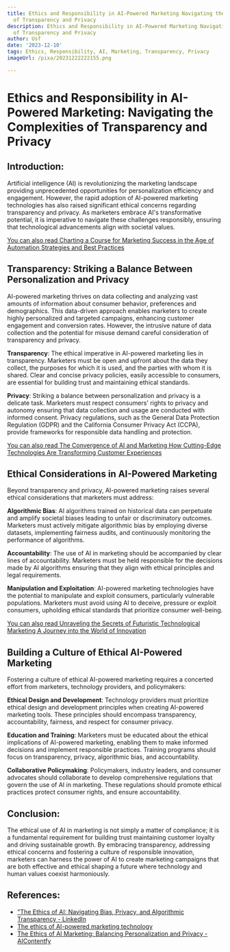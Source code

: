 ```yaml
---
title: Ethics and Responsibility in AI-Powered Marketing Navigating the Challenges
  of Transparency and Privacy
description: Ethics and Responsibility in AI-Powered Marketing Navigating the Challenges
  of Transparency and Privacy
author: Usf
date: '2023-12-10'
tags: Ethics, Responsibility, AI, Marketing, Transparency, Privacy
imageUrl: /pixa/20231222222155.png

---
```

#  Ethics and Responsibility in AI-Powered Marketing: Navigating the Complexities  of  Transparency and Privacy

## Introduction:

Artificial intelligence (AI) is revolutionizing the marketing  landscape providing unprecedented opportunities for personalization efficiency and engagement. However, the rapid adoption of AI-powered marketing technologies has also  raised significant ethical concerns  regarding transparency and  privacy. As marketers embrace AI's transformative potential, it is imperative to navigate these  challenges responsibly, ensuring that technological advancements align with societal values.

[You can also read Charting a Course for  Marketing Success in  the Age of Automation Strategies and Best Practices](Charting%20a%20Course%20for%20Marketing%20Success%20in%20the%20Age%20of%20Automation%20Strategies%20and%20Best%20Practices)


## Transparency: Striking a Balance Between Personalization and Privacy

AI-powered marketing thrives on data collecting and analyzing vast amounts of information about consumer behavior, preferences and demographics. This  data-driven approach enables marketers to create highly personalized and targeted campaigns, enhancing customer engagement and conversion rates. However, the intrusive nature of  data collection  and the potential for misuse  demand careful consideration of  transparency and privacy.

**Transparency**: The ethical imperative  in AI-powered marketing lies in transparency. Marketers must be open  and upfront about the data they collect, the  purposes  for which it is used, and the  parties with whom it is shared. Clear and concise privacy  policies, easily accessible  to consumers,  are essential for building trust and maintaining ethical standards.

**Privacy**: Striking a balance between personalization and privacy is a delicate task. Marketers must  respect consumers' rights to privacy and autonomy ensuring that data collection  and usage are conducted with  informed consent. Privacy regulations, such as the General Data Protection Regulation (GDPR) and  the  California Consumer  Privacy Act (CCPA), provide frameworks for responsible data  handling and protection.

[You can also read The Convergence of AI and Marketing How  Cutting-Edge Technologies Are Transforming Customer  Experiences](The%20Convergence%20of%20AI%20and%20Marketing%20How%20Cutting-Edge%20Technologies%20Are%20Transforming%20Customer%20Experiences)


##  Ethical Considerations in AI-Powered Marketing

Beyond transparency and privacy, AI-powered marketing raises several ethical considerations that marketers must address:

**Algorithmic Bias**: AI algorithms trained on historical data can perpetuate and amplify societal biases leading  to unfair or discriminatory outcomes. Marketers must actively mitigate algorithmic bias by employing diverse datasets, implementing fairness audits,  and continuously monitoring the performance of algorithms.

**Accountability**: The use of AI in marketing should  be accompanied by clear lines of accountability. Marketers must be held responsible for the decisions made by AI  algorithms  ensuring that they align with ethical principles and  legal requirements.

**Manipulation and Exploitation**: AI-powered marketing technologies have  the potential to manipulate and exploit consumers, particularly vulnerable populations. Marketers  must avoid using AI to deceive, pressure or exploit consumers,  upholding ethical standards that prioritize consumer well-being.

[You can also read Unraveling the Secrets of Futuristic Technological Marketing A Journey into the World of Innovation](Unraveling%20the%20Secrets%20of%20Futuristic%20Technological%20Marketing%20A%20Journey%20into%20the%20World%20of%20Innovation)


## Building a Culture of Ethical AI-Powered Marketing

Fostering a  culture of ethical AI-powered marketing requires a concerted effort from marketers, technology providers, and policymakers:

**Ethical Design and  Development**: Technology providers must prioritize ethical design  and development principles when creating  AI-powered marketing tools. These principles should encompass  transparency, accountability, fairness, and respect for consumer privacy.

**Education and Training**: Marketers must be educated about the ethical implications of AI-powered marketing, enabling them to make informed decisions and  implement responsible practices. Training programs should focus on transparency, privacy, algorithmic bias, and accountability.

**Collaborative Policymaking**: Policymakers, industry leaders, and consumer advocates should collaborate to develop  comprehensive  regulations that govern the use of AI in marketing. These regulations should promote ethical practices protect consumer rights, and  ensure accountability.

## Conclusion:

The ethical use  of AI in marketing is  not simply a matter of compliance; it  is a  fundamental requirement for building trust maintaining customer loyalty and driving  sustainable growth. By embracing transparency, addressing ethical concerns and fostering  a culture of responsible innovation, marketers can harness the power of AI to  create marketing campaigns that are both effective and ethical shaping a future where technology and  human values  coexist harmoniously.

## References:
- ["The Ethics of AI: Navigating Bias, Privacy, and Algorithmic Transparency - LinkedIn](https://www.linkedin.com/pulse/ethics-ai-navigating-bias-privacy-algorithmic-transparency)
- [The ethics of AI-powered marketing technology](https://martech.org/the-ethics-of-ai-powered-marketing-technology/)
- [The Ethics of AI Marketing: Balancing Personalization and Privacy - AIContentfy](https://aicontentfy.com/en/blog/ethics-of-ai-marketing-balancing-personalization-and-privacy)
